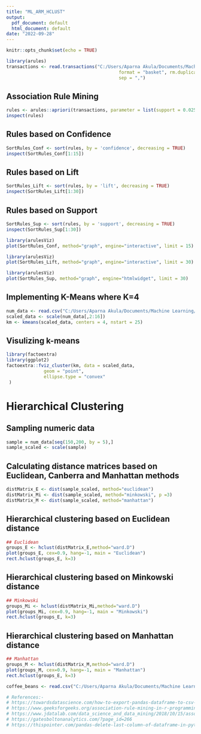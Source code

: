 ---
title: "ML_ARM_HCLUST"
output:
  pdf_document: default
  html_document: default
date: "2022-09-28"
---

```{r setup, include=FALSE}
knitr::opts_chunk$set(echo = TRUE)
```

```{r}
library(arules)
transactions <- read.transactions("C:/Users/Aparna Akula/Documents/Machine Learning/transactions_data.csv", 
                                          format = "basket", rm.duplicates = FALSE, cols = NULL, 
                                          sep = ",")

```
## Association Rule Mining
```{r}
rules <- arules::apriori(transactions, parameter = list(support = 0.025, confidence = 0.03, minlen = 2))
inspect(rules)
```

## Rules based on Confidence
```{r}
SortRules_Conf <- sort(rules, by = 'confidence', decreasing = TRUE)
inspect(SortRules_Conf[1:15])
```
## Rules based on Lift
```{r}
SortRules_Lift <- sort(rules, by = 'lift', decreasing = TRUE)
inspect(SortRules_Lift[1:30])
```
## Rules based on Support
```{r}
SortRules_Sup <- sort(rules, by = 'support', decreasing = TRUE)
inspect(SortRules_Sup[1:30])
```
```{r}
library(arulesViz)
plot(SortRules_Conf, method="graph", engine="interactive", limit = 15)
```
```{r}
library(arulesViz)
plot(SortRules_Lift, method="graph", engine="interactive", limit = 30)
```

```{r}
library(arulesViz)
plot(SortRules_Sup, method="graph", engine="htmlwidget", limit = 30)
```


## Implementing K-Means where K=4
```{r}
num_data <- read.csv("C:/Users/Aparna Akula/Documents/Machine Learning/numeric_coffee_beans.csv")
scaled_data <- scale(num_data[,2:16])
km <- kmeans(scaled_data, centers = 4, nstart = 25)
```

## Visulizing k-means
```{r}
library(factoextra)
library(ggplot2)
factoextra::fviz_cluster(km, data = scaled_data,
              geom = "point",
              ellipse.type = "convex"
 )
```

# Hierarchical Clustering

## Sampling numeric data
```{r}
sample = num_data[seq(150,200, by = 5),]
sample_scaled <- scale(sample)
```

## Calculating distance matrices based on Euclidean, Canberra and Manhattan methods
```{r}
distMatrix_E <- dist(sample_scaled, method="euclidean")
distMatrix_Mi <- dist(sample_scaled, method="minkowski", p =3)
distMatrix_M <- dist(sample_scaled, method="manhattan")
```

## Hierarchical clustering based on Euclidean distance
```{r}
## Euclidean
groups_E <- hclust(distMatrix_E,method="ward.D")
plot(groups_E, cex=0.9, hang=-1, main = "Euclidean")
rect.hclust(groups_E, k=3)
```
## Hierarchical clustering based on Minkowski distance
```{r}
## Minkowski
groups_Mi <- hclust(distMatrix_Mi,method="ward.D")
plot(groups_Mi, cex=0.9, hang=-1, main = "Minkowski")
rect.hclust(groups_E, k=3)
```
## Hierarchical clustering based on Manhattan distance
```{r}
## Manhattan
groups_M <- hclust(distMatrix_M,method="ward.D")
plot(groups_M, cex=0.9, hang=-1, main = "Manhattan")
rect.hclust(groups_E, k=3)
```

```{r}
coffee_beans <- read.csv("C:/Users/Aparna Akula/Documents/Machine Learning/coffee_beans.csv")
```


```{r}
# References:-
# https://towardsdatascience.com/how-to-export-pandas-dataframe-to-csv-2038e43d9c03
# https://www.geeksforgeeks.org/association-rule-mining-in-r-programming/
# https://www.jdatalab.com/data_science_and_data_mining/2018/10/15/association-rule-read-transactions.html
# https://gatesboltonanalytics.com/?page_id=266
# https://thispointer.com/pandas-delete-last-column-of-dataframe-in-python/
```


